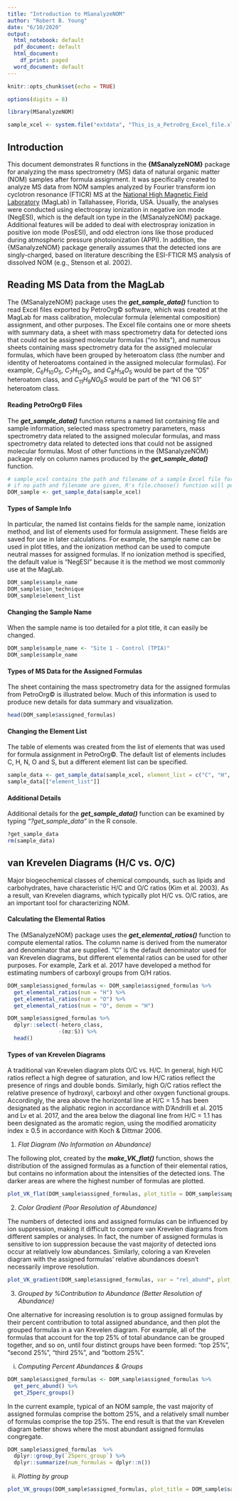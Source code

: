 ```yaml
---
title: "Introduction to MSanalyzeNOM"
author: "Robert B. Young"
date: "6/10/2020"
output:
  html_notebook: default
  pdf_document: default
  html_document:
    df_print: paged
  word_document: default
---
```


```r
knitr::opts_chunk$set(echo = TRUE)
```

```r
options(digits = 8)
```

```r
library(MSanalyzeNOM)
```

```r
sample_xcel <- system.file("extdata", "This_is_a_PetroOrg_Excel_file.xls", package = "MSanalyzeNOM", mustWork = TRUE)
```



## Introduction

This document demonstrates R functions in the **{MSanalyzeNOM}** package for analyzing the mass spectrometry (MS) data of natural organic matter (NOM) samples after formula assignment. It was specifically created to analyze MS data from NOM samples analyzed by Fourier transform ion cyclotron resonance (FTICR) MS at the [National High Magnetic Field Laboratory](https://nationalmaglab.org/user-facilities/icr) (MagLab) in Tallahassee, Florida, USA. Usually, the analyses were  conducted using electrospray ionization in negative ion mode (NegESI), which is the default ion type in the {MSanalyzeNOM} package. Additional features will be added to deal with electrospray ionization in positive ion mode (PosESI), and odd electron ions like those produced during atmospheric pressure photoionization (APPI). In addition, the {MSanalyzeNOM} package generally assumes that the detected ions are singly-charged, based on literature describing the ESI-FTICR MS analysis of dissolved NOM (e.g., Stenson et al. 2002). 



## Reading MS Data from the MagLab

The {MSanalyzeNOM} package uses the ***get_sample_data()*** function to read Excel files exported by PetroOrg&copy; software, which was created at the MagLab for mass calibration, molecular formula (elemental composition) assignment, and other purposes. The Excel file contains one or more sheets with summary data, a sheet with mass spectrometry data for detected ions that could not be assigned molecular formulas ("no hits"), and numerous sheets containing mass spectrometry data for the assigned molecular formulas, which have been grouped by heteroatom class (the number and identity of heteroatoms contained in the assigned molecular formulas). For example, $C_{6}H_{10}O_{5}$, $C_{7}H_{12}O_{5}$, and $C_{8}H_{14}O_{5}$ would be part of the "O5" heteroatom class, and $C_{11}H_{9}NO_{6}S$ would be part of the "N1 O6 S1" heteroatom class.


#### Reading PetroOrg&copy; Files

The ***get_sample_data()*** function returns a named list containing file and sample information, selected mass spectrometry parameters, mass spectrometry data related to the assigned molecular formulas, and mass spectrometry data related to detected ions that could not be assigned molecular formulas. Most of other functions in the {MSanalyzeNOM} package rely on column names produced by the ***get_sample_data()*** function. 

```r
# sample_xcel contains the path and filename of a sample Excel file for a DOM sample
# if no path and filename are given, R's file.choose() function will permit you to choose a file
DOM_sample <- get_sample_data(sample_xcel)
```


#### Types of Sample Info

In particular, the named list contains fields for the sample name, ionization method, and list of elements used for formula assignment. These fields are saved for use in later calculations. For example, the sample name can be used in plot titles, and the ionization method can be used to compute neutral masses for assigned formulas. If no ionization method is specified, the default value is "NegESI" because it is the method we most commonly use at the MagLab.

```r
DOM_sample$sample_name
DOM_sample$ion_technique
DOM_sample$element_list
```


#### Changing the Sample Name

When the sample name is too detailed for a plot title, it can easily be changed.

```r
DOM_sample$sample_name <- "Site 1 - Control (TPIA)"
DOM_sample$sample_name
```


#### Types of MS Data for the Assigned Formulas

The sheet containing the mass spectrometry data for the assigned formulas from PetroOrg&copy; is illustrated below. Much of this information is used to produce new details for data summary and visualization.  

```r
head(DOM_sample$assigned_formulas)
```


#### Changing the Element List

The table of elements was created from the list of elements that was used for formula assignment in PetroOrg&copy;. The default list of elements includes C, H, N, O and S, but a different element list can be specified. 

```r
sample_data <- get_sample_data(sample_xcel, element_list = c("C", "H", "N", "O"))
sample_data[["element_list"]]
```


#### Additional Details

Additional details for the ***get_sample_data()*** function can be examined by typing *"?get_sample_data"* in the R console.

```r
?get_sample_data
rm(sample_data)
```



## van Krevelen Diagrams (H/C vs. O/C)

Major biogeochemical classes of chemical compounds, such as lipids and carbohydrates, have characteristic H/C and O/C ratios (Kim et al. 2003). As a result, van Krevelen diagrams, which typically plot H/C vs. O/C ratios, are an important tool for characterizing NOM. 


#### Calculating the Elemental Ratios

The {MSanalyzeNOM} package uses the ***get_elemental_ratios()*** function to compute elemental ratios. The column name is derived from the numerator and denominator that are supplied.  "C" is the default denominator used for van Krevelen diagrams, but different elemental ratios can be used for other purposes. For example, Zark et al. 2017 have developed a method for estimating numbers of carboxyl groups from O/H ratios.

```r
DOM_sample$assigned_formulas <- DOM_sample$assigned_formulas %>%
  get_elemental_ratios(num = "H") %>%
  get_elemental_ratios(num = "O") %>%
  get_elemental_ratios(num = "O", denom = "H")
```

```r
DOM_sample$assigned_formulas %>%
  dplyr::select(-hetero_class, 
                -(mz:S)) %>%
  head()
```



#### Types of van Krevelen Diagrams

A traditional van Krevelen diagram plots O/C vs. H/C. In general, high H/C ratios reflect a high degree of saturation, and low H/C ratios reflect the presence of rings and double bonds. Similarly, high O/C ratios reflect the relative presence of hydroxyl, carboxyl and other oxygen functional groups. Accordingly, the area above the horizontal line at H/C = 1.5 has been designated as the aliphatic region in accordance with D'Andrilli et al. 2015 and Lv et al. 2017, and the area below the diagonal line from H/C = 1.1 has been  designated as the aromatic region, using the modified aromaticity index $\ge$ 0.5 in accordance with Koch & Dittmar 2006.


1. *Flat Diagram (No Information on Abundance)*

The following plot, created by the ***make_VK_flat()*** function, shows the distribution of the assigned formulas as a function of their elemental ratios, but contains no information about the intensities of the detected ions. The darker areas are where the highest number of formulas are plotted.

```r
plot_VK_flat(DOM_sample$assigned_formulas, plot_title = DOM_sample$sample_name)
```


2. *Color Gradient (Poor Resolution of Abundance)*

The numbers of detected ions and assigned formulas can be influenced by ion suppression, making it difficult to compare van Krevelen diagrams from different samples or analyses. In fact, the number of assigned formulas is sensitive to ion suppression because the vast majority of detected ions occur at relatively low abundances. Similarly, coloring a van Krevelen diagram with the assigned formulas' relative abundances doesn't necessarily improve resolution.

```r
plot_VK_gradient(DOM_sample$assigned_formulas, var = "rel_abund", plot_title = DOM_sample$sample_name)
```


3. *Grouped by %Contribution to Abundance (Better Resolution of Abundance)*

One alternative for increasing resolution is to group assigned formulas by their percent contribution to total assigned abundance, and then plot the grouped formulas in a van Krevelen diagram. For example, all of the formulas that account for the top 25% of total abundance can be grouped together, and so on, until four distinct groups have been formed: "top 25%", "second 25%", "third 25%", and "bottom 25%". 


i) *Computing Percent Abundances & Groups*

```r
DOM_sample$assigned_formulas <- DOM_sample$assigned_formulas %>%
  get_perc_abund() %>%
  get_25perc_groups()
```

In the current example, typical of an NOM sample, the vast majority of assigned formulas comprise the bottom 25%, and a relatively small number of formulas comprise the top 25%. The end result is that the van Krevelen diagram better shows where the most abundant assigned formulas congregate.

```r
DOM_sample$assigned_formulas  %>% 
  dplyr::group_by(`25perc_group`) %>% 
  dplyr::summarize(num_formulas = dplyr::n())
```


ii) *Plotting by group*

```r
plot_VK_groups(DOM_sample$assigned_formulas, plot_title = DOM_sample$sample_name)
```

